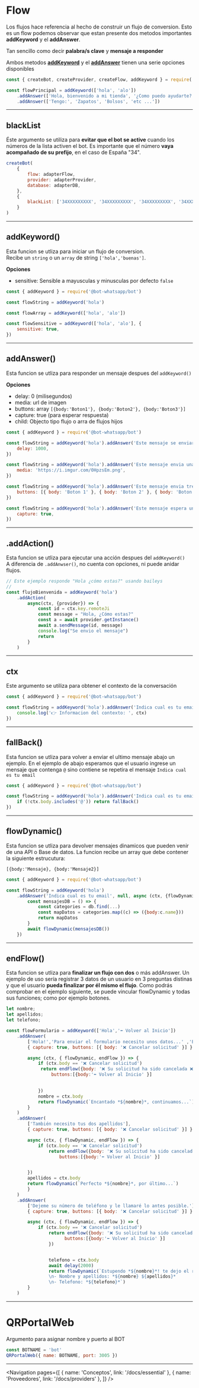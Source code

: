 
# Flow

Los flujos hace referencia al hecho de construir un flujo de conversion. Esto es un flow podemos observar que estan presente dos metodos importantes **addKeyword** y el **addAnswer**.

Tan sencillo como decir **palabra/s clave** y **mensaje a responder**

Ambos metodos **[addKeyword](https://github.com/codigoencasa/bot-whatsapp/blob/dev/packages/bot/io/methods/addKeyword.js)** y el **[addAnswer](https://github.com/codigoencasa/bot-whatsapp/blob/dev/packages/bot/io/methods/addAnswer.js)** tienen una serie opciones disponibles

```js
const { createBot, createProvider, createFlow, addKeyword } = require('@bot-whatsapp/bot')

const flowPrincipal = addKeyword(['hola', 'alo'])
    .addAnswer(['Hola, bienvenido a mi tienda', '¿Como puedo ayudarte?'])
    .addAnswer(['Tengo:', 'Zapatos', 'Bolsos', 'etc ...'])
```

---

## blackList

Éste argumento se utiliza para **evitar que el bot se active** cuando los números de la lista activen el bot.
Es importante que el número **vaya acompañado de su prefijo**, en el caso de España "34".

```js
createBot(
    {
        flow: adapterFlow,
        provider: adapterProvider,
        database: adapterDB,
    },
    {
        blackList: ['34XXXXXXXXX', '34XXXXXXXXX', '34XXXXXXXXX', '34XXXXXXXXX'],
    }
)
```

---

## addKeyword()

Esta funcion se utliza para iniciar un flujo de conversion. <br /> Recibe un `string` o un `array`
de string `['hola','buenas']`.

**Opciones**

-   sensitive: Sensible a mayusculas y minusculas por defecto `false`

```js
const { addKeyword } = require('@bot-whatsapp/bot')

const flowString = addKeyword('hola')

const flowArray = addKeyword(['hola', 'alo'])

const flowSensitive = addKeyword(['hola', 'alo'], {
    sensitive: true,
})
```

---

## addAnswer()

Esta funcion se utliza para responder un mensaje despues del `addKeyword()`

**Opciones**

-   delay: 0 (milisegundos)
-   media: url de imagen
-   buttons: array `[{body:'Boton1'}, {body:'Boton2'}, {body:'Boton3'}]`
-   capture: true (para esperar respuesta)
-   child: Objecto tipo flujo o arra de flujos hijos

```js
const { addKeyword } = require('@bot-whatsapp/bot')

const flowString = addKeyword('hola').addAnswer('Este mensaje se enviara 1 segundo despues', {
    delay: 1000,
})

const flowString = addKeyword('hola').addAnswer('Este mensaje envia una imagen', {
    media: 'https://i.imgur.com/0HpzsEm.png',
})

const flowString = addKeyword('hola').addAnswer('Este mensaje envia tres botones', {
    buttons: [{ body: 'Boton 1' }, { body: 'Boton 2' }, { body: 'Boton 3' }],
})

const flowString = addKeyword('hola').addAnswer('Este mensaje espera una respueta del usuario', {
    capture: true,
})
```

---

## .addAction()

Esta funcion se utliza para ejecutar una acción despues del `addKeyword()`  
A diferencia de `.addAnwser()`, no cuenta con opciones, ni puede anidar flujos.   

```js  
// Este ejemplo responde "Hola ¿cómo estas?" usando baileys
// 
const flujoBienvenida = addKeyword('hola')
    .addAction(
        async(ctx, {provider}) => {  
            const id = ctx.key.remoteJi  
            const message = "Hola, ¿Cómo estas?"
            const a = await provider.getInstance()      
            await a.sendMessage(id, message)  
            console.log("Se envio el mensaje")  
            return
        }
    )  
```  


---

## ctx

Este argumento se utiliza para obtener el contexto de la conversación

```js
const { addKeyword } = require('@bot-whatsapp/bot')

const flowString = addKeyword('hola').addAnswer('Indica cual es tu email', null, (ctx) => {
    console.log('👉 Informacion del contexto: ', ctx)
})
```

---

## fallBack()

Esta funcion se utliza para volver a enviar el ultimo mensaje abajo un ejemplo.
En el ejemplo de abajo esperamos que el usuario ingrese un mensaje que contenga `@` sino contiene
se repetira el mensaje `Indica cual es tu email`

```js
const { addKeyword } = require('@bot-whatsapp/bot')

const flowString = addKeyword('hola').addAnswer('Indica cual es tu email', null, (ctx, { fallBack }) => {
    if (!ctx.body.includes('@')) return fallBack()
})
```

---

## flowDynamic()

Esta funcion se utliza para devolver mensajes dinamicos que pueden venir de una API o Base de datos.
La funcion recibe un array que debe contener la siguiente estrucutura:

`[{body:'Mensaje}, {body:'Mensaje2}]`

```js
const { addKeyword } = require('@bot-whatsapp/bot')

const flowString = addKeyword('hola')
    .addAnswer('Indica cual es tu email', null, async (ctx, {flowDynamic}) => {
        const mensajesDB = () => {
            const categories = db.find(...)
            const mapDatos = categories.map((c) => ({body:c.name}))
            return mapDatos
        }
        await flowDynamic(mensajesDB())
    })


```

---

## endFlow()

Esta funcion se utliza para **finalizar un flujo con dos** o más addAnswer. Un ejemplo de uso sería registrar 3 datos de un usuario en 3 preguntas distinas y
que el usuario **pueda finalizar por él mismo el flujo**.
Como podrás comprobar en el ejemplo siguiente, se puede vincular flowDynamic y todas sus funciones; como por ejemplo botones.

```js
let nombre;
let apellidos;
let telefono;

const flowFormulario = addKeyword(['Hola','⬅️ Volver al Inicio'])
    .addAnswer(
        ['Hola!','Para enviar el formulario necesito unos datos...' ,'Escriba su *Nombre*'],
        { capture: true, buttons: [{ body: '❌ Cancelar solicitud' }] },

        async (ctx, { flowDynamic, endFlow }) => {
            if (ctx.body == '❌ Cancelar solicitud')
             return endFlow({body: '❌ Su solicitud ha sido cancelada ❌',    // Aquí terminamos el flow si la condicion se comple
                 buttons:[{body:'⬅️ Volver al Inicio' }]                      // Y además, añadimos un botón por si necesitas derivarlo a otro flow

            
            })
            nombre = ctx.body
            return flowDynamic(`Encantado *${nombre}*, continuamos...`)
        }
    )
    .addAnswer(
        ['También necesito tus dos apellidos'],
        { capture: true, buttons: [{ body: '❌ Cancelar solicitud' }] },

        async (ctx, { flowDynamic, endFlow }) => {
            if (ctx.body == '❌ Cancelar solicitud') 
                return endFlow({body: '❌ Su solicitud ha sido cancelada ❌',
                    buttons:[{body:'⬅️ Volver al Inicio' }]


        })
        apellidos = ctx.body
        return flowDynamic(`Perfecto *${nombre}*, por último...`)
        }
    )
    .addAnswer(
        ['Dejeme su número de teléfono y le llamaré lo antes posible.'],
        { capture: true, buttons: [{ body: '❌ Cancelar solicitud' }] },

        async (ctx, { flowDynamic, endFlow }) => {
            if (ctx.body == '❌ Cancelar solicitud') 
                return endFlow({body: '❌ Su solicitud ha sido cancelada ❌',
                      buttons:[{body:'⬅️ Volver al Inicio' }]
                })


                telefono = ctx.body
                await delay(2000)
                return flowDynamic(`Estupendo *${nombre}*! te dejo el resumen de tu formulario
                \n- Nombre y apellidos: *${nombre} ${apellidos}*
                \n- Telefono: *${telefono}*`)
        }
    )

```

---

# QRPortalWeb

Argumento para asignar nombre y puerto al BOT

```js
const BOTNAME = 'bot'
QRPortalWeb({ name: BOTNAME, port: 3005 })
```

---

<Navigation
    pages={[
        { name: 'Conceptos', link: '/docs/essential' },
        { name: 'Proveedores', link: '/docs/providers' },
    ]}
/>
